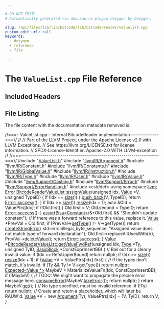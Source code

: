 ```yaml
---

# DO NOT EDIT!
# Automatically generated via docusaurus-plugin-doxygen by Doxygen.

slug: /api/files/lib/lib/bitcode/lib/bitcode/reader/valuelist-cpp
custom_edit_url: null
keywords:
  - doxygen
  - reference
  - file

---
```





# The `ValueList.cpp` File Reference

<DoxygenPage pluginConfig={pluginConfig}>



## Included Headers

<IncludesList>
<IncludesListItem
  filePath="ValueList.h"
  permalink="/docs/api/files/lib/lib/bitcode/lib/bitcode/reader/valuelist-h"
  isLocal="true" />
<IncludesListItem
  filePath="llvm/IR/Argument.h"
  permalink="/docs/api/files/include/include/llvm/include/llvm/ir/argument-h"
  isLocal="true" />
<IncludesListItem
  filePath="llvm/IR/Constant.h"
  permalink="/docs/api/files/include/include/llvm/include/llvm/ir/constant-h"
  isLocal="true" />
<IncludesListItem
  filePath="llvm/IR/Constants.h"
  permalink="/docs/api/files/include/include/llvm/include/llvm/ir/constants-h"
  isLocal="true" />
<IncludesListItem
  filePath="llvm/IR/GlobalValue.h"
  permalink="/docs/api/files/include/include/llvm/include/llvm/ir/globalvalue-h"
  isLocal="true" />
<IncludesListItem
  filePath="llvm/IR/Instruction.h"
  permalink="/docs/api/files/include/include/llvm/include/llvm/ir/instruction-h"
  isLocal="true" />
<IncludesListItem
  filePath="llvm/IR/Type.h"
  permalink="/docs/api/files/include/include/llvm/include/llvm/ir/type-h"
  isLocal="true" />
<IncludesListItem
  filePath="llvm/IR/User.h"
  permalink="/docs/api/files/include/include/llvm/include/llvm/ir/user-h"
  isLocal="true" />
<IncludesListItem
  filePath="llvm/IR/Value.h"
  permalink="/docs/api/files/include/include/llvm/include/llvm/ir/value-h"
  isLocal="true" />
<IncludesListItem
  filePath="llvm/Support/Casting.h"
  permalink="/docs/api/files/include/include/llvm/include/llvm/support/casting-h"
  isLocal="true" />
<IncludesListItem
  filePath="llvm/Support/Error.h"
  permalink="/docs/api/files/include/include/llvm/include/llvm/support/error-h"
  isLocal="true" />
<IncludesListItem
  filePath="llvm/Support/ErrorHandling.h"
  permalink="/docs/api/files/include/include/llvm/include/llvm/support/errorhandling-h"
  isLocal="true" />
<IncludesListItem
  filePath="cstddef"
  permalink=""
  isLocal="false" />
</IncludesList>


## File Listing

The file content with the documentation metadata removed is:

<ProgramListing>

<Link id="l00001" /><CodeLine lineNumber="1"><span class="doxyHighlightComment">//===- ValueList.cpp - Internal BitcodeReader implementation --------------===//</span></CodeLine>
<Link id="l00002" /><CodeLine lineNumber="2"><span class="doxyHighlightComment">//</span></CodeLine>
<Link id="l00003" /><CodeLine lineNumber="3"><span class="doxyHighlightComment">// Part of the LLVM Project, under the Apache License v2.0 with LLVM Exceptions.</span></CodeLine>
<Link id="l00004" /><CodeLine lineNumber="4"><span class="doxyHighlightComment">// See https://llvm.org/LICENSE.txt for license information.</span></CodeLine>
<Link id="l00005" /><CodeLine lineNumber="5"><span class="doxyHighlightComment">// SPDX-License-Identifier: Apache-2.0 WITH LLVM-exception</span></CodeLine>
<Link id="l00006" /><CodeLine lineNumber="6"><span class="doxyHighlightComment">//</span></CodeLine>
<Link id="l00007" /><CodeLine lineNumber="7"><span class="doxyHighlightComment">//===----------------------------------------------------------------------===//</span></CodeLine>
<Link id="l00008" /><CodeLine lineNumber="8"></CodeLine>
<Link id="l00009" /><CodeLine lineNumber="9"><span class="doxyHighlightPreprocessor">#include &quot;<a href="/docs/api/files/lib/lib/bitcode/lib/bitcode/reader/valuelist-h">ValueList.h</a>&quot;</span></CodeLine>
<Link id="l00010" /><CodeLine lineNumber="10"><span class="doxyHighlightPreprocessor">#include &quot;<a href="/docs/api/files/include/include/llvm/include/llvm/ir/argument-h">llvm/IR/Argument.h</a>&quot;</span></CodeLine>
<Link id="l00011" /><CodeLine lineNumber="11"><span class="doxyHighlightPreprocessor">#include &quot;<a href="/docs/api/files/include/include/llvm/include/llvm/ir/constant-h">llvm/IR/Constant.h</a>&quot;</span></CodeLine>
<Link id="l00012" /><CodeLine lineNumber="12"><span class="doxyHighlightPreprocessor">#include &quot;<a href="/docs/api/files/include/include/llvm/include/llvm/ir/constants-h">llvm/IR/Constants.h</a>&quot;</span></CodeLine>
<Link id="l00013" /><CodeLine lineNumber="13"><span class="doxyHighlightPreprocessor">#include &quot;<a href="/docs/api/files/include/include/llvm/include/llvm/ir/globalvalue-h">llvm/IR/GlobalValue.h</a>&quot;</span></CodeLine>
<Link id="l00014" /><CodeLine lineNumber="14"><span class="doxyHighlightPreprocessor">#include &quot;<a href="/docs/api/files/include/include/llvm/include/llvm/ir/instruction-h">llvm/IR/Instruction.h</a>&quot;</span></CodeLine>
<Link id="l00015" /><CodeLine lineNumber="15"><span class="doxyHighlightPreprocessor">#include &quot;<a href="/docs/api/files/include/include/llvm/include/llvm/ir/type-h">llvm/IR/Type.h</a>&quot;</span></CodeLine>
<Link id="l00016" /><CodeLine lineNumber="16"><span class="doxyHighlightPreprocessor">#include &quot;<a href="/docs/api/files/include/include/llvm/include/llvm/ir/user-h">llvm/IR/User.h</a>&quot;</span></CodeLine>
<Link id="l00017" /><CodeLine lineNumber="17"><span class="doxyHighlightPreprocessor">#include &quot;<a href="/docs/api/files/include/include/llvm/include/llvm/ir/value-h">llvm/IR/Value.h</a>&quot;</span></CodeLine>
<Link id="l00018" /><CodeLine lineNumber="18"><span class="doxyHighlightPreprocessor">#include &quot;<a href="/docs/api/files/include/include/llvm/include/llvm/support/casting-h">llvm/Support/Casting.h</a>&quot;</span></CodeLine>
<Link id="l00019" /><CodeLine lineNumber="19"><span class="doxyHighlightPreprocessor">#include &quot;<a href="/docs/api/files/include/include/llvm/include/llvm/support/error-h">llvm/Support/Error.h</a>&quot;</span></CodeLine>
<Link id="l00020" /><CodeLine lineNumber="20"><span class="doxyHighlightPreprocessor">#include &quot;<a href="/docs/api/files/include/include/llvm/include/llvm/support/errorhandling-h">llvm/Support/ErrorHandling.h</a>&quot;</span></CodeLine>
<Link id="l00021" /><CodeLine lineNumber="21"><span class="doxyHighlightPreprocessor">#include &lt;cstddef&gt;</span></CodeLine>
<Link id="l00022" /><CodeLine lineNumber="22"></CodeLine>
<Link id="l00023" /><CodeLine lineNumber="23"><span class="doxyHighlightKeyword">using namespace </span><span class="doxyHighlight"><a href="/docs/api/namespaces/llvm">llvm</a>;</span></CodeLine>
<Link id="l00024" /><CodeLine lineNumber="24"></CodeLine>
<Link id="l00025" /><CodeLine lineNumber="25" lineLink="/docs/api/classes/llvm/bitcodereadervaluelist/#aab54c009e65d26aaa3160eaa876c94e2"><span class="doxyHighlight"><a href="/docs/api/classes/llvm/error">Error</a> <a href="/docs/api/classes/llvm/bitcodereadervaluelist/#aab54c009e65d26aaa3160eaa876c94e2">BitcodeReaderValueList::assignValue</a>(</span><span class="doxyHighlightKeywordType">unsigned</span><span class="doxyHighlight"> Idx, <a href="/docs/api/classes/llvm/value">Value</a> &#42;V,</span></CodeLine>
<Link id="l00026" /><CodeLine lineNumber="26"><span class="doxyHighlight">                                          </span><span class="doxyHighlightKeywordType">unsigned</span><span class="doxyHighlight"> TypeID) &#123;</span></CodeLine>
<Link id="l00027" /><CodeLine lineNumber="27"><span class="doxyHighlight">  </span><span class="doxyHighlightKeywordFlow">if</span><span class="doxyHighlight"> (Idx == <a href="/docs/api/classes/llvm/bitcodereadervaluelist/#afd873fe07b36995d6a697280ccd585f4">size</a>()) &#123;</span></CodeLine>
<Link id="l00028" /><CodeLine lineNumber="28"><span class="doxyHighlight">    <a href="/docs/api/classes/llvm/bitcodereadervaluelist/#a743c8776077cd26ea0318d5745fa2c76">push&#95;back</a>(V, TypeID);</span></CodeLine>
<Link id="l00029" /><CodeLine lineNumber="29"><span class="doxyHighlight">    </span><span class="doxyHighlightKeywordFlow">return</span><span class="doxyHighlight"> <a href="/docs/api/classes/llvm/error/#a4dfd0813c3d0e0a30439b5a3e9196b59">Error::success</a>();</span></CodeLine>
<Link id="l00030" /><CodeLine lineNumber="30"><span class="doxyHighlight">  &#125;</span></CodeLine>
<Link id="l00031" /><CodeLine lineNumber="31"></CodeLine>
<Link id="l00032" /><CodeLine lineNumber="32"><span class="doxyHighlight">  </span><span class="doxyHighlightKeywordFlow">if</span><span class="doxyHighlight"> (Idx &gt;= <a href="/docs/api/classes/llvm/bitcodereadervaluelist/#afd873fe07b36995d6a697280ccd585f4">size</a>())</span></CodeLine>
<Link id="l00033" /><CodeLine lineNumber="33"><span class="doxyHighlight">    <a href="/docs/api/classes/llvm/bitcodereadervaluelist/#a4a6b947102b7ca6325cdc32aa028505e">resize</a>(Idx + 1);</span></CodeLine>
<Link id="l00034" /><CodeLine lineNumber="34"></CodeLine>
<Link id="l00035" /><CodeLine lineNumber="35"><span class="doxyHighlight">  </span><span class="doxyHighlightKeyword">auto</span><span class="doxyHighlight"> &amp;Old = ValuePtrs&#91;Idx&#93;;</span></CodeLine>
<Link id="l00036" /><CodeLine lineNumber="36"><span class="doxyHighlight">  </span><span class="doxyHighlightKeywordFlow">if</span><span class="doxyHighlight"> (!Old.first) &#123;</span></CodeLine>
<Link id="l00037" /><CodeLine lineNumber="37"><span class="doxyHighlight">    Old.first = V;</span></CodeLine>
<Link id="l00038" /><CodeLine lineNumber="38"><span class="doxyHighlight">    Old.second = TypeID;</span></CodeLine>
<Link id="l00039" /><CodeLine lineNumber="39"><span class="doxyHighlight">    </span><span class="doxyHighlightKeywordFlow">return</span><span class="doxyHighlight"> <a href="/docs/api/classes/llvm/error/#a4dfd0813c3d0e0a30439b5a3e9196b59">Error::success</a>();</span></CodeLine>
<Link id="l00040" /><CodeLine lineNumber="40"><span class="doxyHighlight">  &#125;</span></CodeLine>
<Link id="l00041" /><CodeLine lineNumber="41"></CodeLine>
<Link id="l00042" /><CodeLine lineNumber="42"><span class="doxyHighlight">  <a href="/docs/api/files/lib/lib/target/lib/target/amdgpu/silowercontrolflow-cpp/#a4868c5d81c5ccc98c47aeab6244346a0">assert</a>(!<a href="/docs/api/namespaces/llvm/#a92ca992e52dddc420f4b069cae06dfbe">isa&lt;Constant&gt;</a>(&amp;&#42;Old.first) &amp;&amp; </span><span class="doxyHighlightStringLiteral">&quot;Shouldn&#39;t update constant&quot;</span><span class="doxyHighlight">);</span></CodeLine>
<Link id="l00043" /><CodeLine lineNumber="43"><span class="doxyHighlight">  </span><span class="doxyHighlightComment">// If there was a forward reference to this value, replace it.</span></CodeLine>
<Link id="l00044" /><CodeLine lineNumber="44"><span class="doxyHighlight">  <a href="/docs/api/classes/llvm/value">Value</a> &#42;PrevVal = Old.first;</span></CodeLine>
<Link id="l00045" /><CodeLine lineNumber="45"><span class="doxyHighlight">  </span><span class="doxyHighlightKeywordFlow">if</span><span class="doxyHighlight"> (PrevVal-&gt;<a href="/docs/api/classes/llvm/value/#a0344a49526443edf90cc0aef3abd3337">getType</a>() != V-&gt;getType())</span></CodeLine>
<Link id="l00046" /><CodeLine lineNumber="46"><span class="doxyHighlight">    </span><span class="doxyHighlightKeywordFlow">return</span><span class="doxyHighlight"> <a href="/docs/api/namespaces/llvm/#a4d2fd926089a58d482fb67a362e11bad">createStringError</a>(</span></CodeLine>
<Link id="l00047" /><CodeLine lineNumber="47"><span class="doxyHighlight">        std::errc::illegal&#95;byte&#95;sequence,</span></CodeLine>
<Link id="l00048" /><CodeLine lineNumber="48"><span class="doxyHighlight">        </span><span class="doxyHighlightStringLiteral">&quot;Assigned value does not match type of forward declaration&quot;</span><span class="doxyHighlight">);</span></CodeLine>
<Link id="l00049" /><CodeLine lineNumber="49"><span class="doxyHighlight">  Old.first-&gt;replaceAllUsesWith(V);</span></CodeLine>
<Link id="l00050" /><CodeLine lineNumber="50"><span class="doxyHighlight">  PrevVal-&gt;<a href="/docs/api/classes/llvm/value/#a99d640257f7689aa8095dccfb111e50c">deleteValue</a>();</span></CodeLine>
<Link id="l00051" /><CodeLine lineNumber="51"><span class="doxyHighlight">  </span><span class="doxyHighlightKeywordFlow">return</span><span class="doxyHighlight"> <a href="/docs/api/classes/llvm/error/#a4dfd0813c3d0e0a30439b5a3e9196b59">Error::success</a>();</span></CodeLine>
<Link id="l00052" /><CodeLine lineNumber="52"><span class="doxyHighlight">&#125;</span></CodeLine>
<Link id="l00053" /><CodeLine lineNumber="53"></CodeLine>
<Link id="l00054" /><CodeLine lineNumber="54" lineLink="/docs/api/classes/llvm/bitcodereadervaluelist/#a46a07cf7b40536441b20f82ebf099e2f"><span class="doxyHighlight"><a href="/docs/api/classes/llvm/value">Value</a> &#42;<a href="/docs/api/classes/llvm/bitcodereadervaluelist/#a46a07cf7b40536441b20f82ebf099e2f">BitcodeReaderValueList::getValueFwdRef</a>(</span><span class="doxyHighlightKeywordType">unsigned</span><span class="doxyHighlight"> Idx, <a href="/docs/api/classes/llvm/type">Type</a> &#42;Ty,</span></CodeLine>
<Link id="l00055" /><CodeLine lineNumber="55"><span class="doxyHighlight">                                              </span><span class="doxyHighlightKeywordType">unsigned</span><span class="doxyHighlight"> TyID,</span></CodeLine>
<Link id="l00056" /><CodeLine lineNumber="56"><span class="doxyHighlight">                                              <a href="/docs/api/classes/llvm/basicblock">BasicBlock</a> &#42;ConstExprInsertBB) &#123;</span></CodeLine>
<Link id="l00057" /><CodeLine lineNumber="57"><span class="doxyHighlight">  </span><span class="doxyHighlightComment">// Bail out for a clearly invalid value.</span></CodeLine>
<Link id="l00058" /><CodeLine lineNumber="58"><span class="doxyHighlight">  </span><span class="doxyHighlightKeywordFlow">if</span><span class="doxyHighlight"> (Idx &gt;= RefsUpperBound)</span></CodeLine>
<Link id="l00059" /><CodeLine lineNumber="59"><span class="doxyHighlight">    </span><span class="doxyHighlightKeywordFlow">return</span><span class="doxyHighlight"> </span><span class="doxyHighlightKeyword">nullptr</span><span class="doxyHighlight">;</span></CodeLine>
<Link id="l00060" /><CodeLine lineNumber="60"></CodeLine>
<Link id="l00061" /><CodeLine lineNumber="61"><span class="doxyHighlight">  </span><span class="doxyHighlightKeywordFlow">if</span><span class="doxyHighlight"> (Idx &gt;= <a href="/docs/api/classes/llvm/bitcodereadervaluelist/#afd873fe07b36995d6a697280ccd585f4">size</a>())</span></CodeLine>
<Link id="l00062" /><CodeLine lineNumber="62"><span class="doxyHighlight">    <a href="/docs/api/classes/llvm/bitcodereadervaluelist/#a4a6b947102b7ca6325cdc32aa028505e">resize</a>(Idx + 1);</span></CodeLine>
<Link id="l00063" /><CodeLine lineNumber="63"></CodeLine>
<Link id="l00064" /><CodeLine lineNumber="64"><span class="doxyHighlight">  </span><span class="doxyHighlightKeywordFlow">if</span><span class="doxyHighlight"> (<a href="/docs/api/classes/llvm/value">Value</a> &#42;V = ValuePtrs&#91;Idx&#93;.first) &#123;</span></CodeLine>
<Link id="l00065" /><CodeLine lineNumber="65"><span class="doxyHighlight">    </span><span class="doxyHighlightComment">// If the types don&#39;t match, it&#39;s invalid.</span></CodeLine>
<Link id="l00066" /><CodeLine lineNumber="66"><span class="doxyHighlight">    </span><span class="doxyHighlightKeywordFlow">if</span><span class="doxyHighlight"> (Ty &amp;&amp; Ty != V-&gt;getType())</span></CodeLine>
<Link id="l00067" /><CodeLine lineNumber="67"><span class="doxyHighlight">      </span><span class="doxyHighlightKeywordFlow">return</span><span class="doxyHighlight"> </span><span class="doxyHighlightKeyword">nullptr</span><span class="doxyHighlight">;</span></CodeLine>
<Link id="l00068" /><CodeLine lineNumber="68"></CodeLine>
<Link id="l00069" /><CodeLine lineNumber="69"><span class="doxyHighlight">    <a href="/docs/api/classes/llvm/expected">Expected&lt;Value &#42;&gt;</a> MaybeV = MaterializeValueFn(Idx, ConstExprInsertBB);</span></CodeLine>
<Link id="l00070" /><CodeLine lineNumber="70"><span class="doxyHighlight">    </span><span class="doxyHighlightKeywordFlow">if</span><span class="doxyHighlight"> (!MaybeV) &#123;</span></CodeLine>
<Link id="l00071" /><CodeLine lineNumber="71"><span class="doxyHighlight">      </span><span class="doxyHighlightComment">// TODO: We might want to propagate the precise error message here.</span></CodeLine>
<Link id="l00072" /><CodeLine lineNumber="72"><span class="doxyHighlight">      <a href="/docs/api/namespaces/llvm/#aee0e70be66536b9ef7b65ae2e5a45959">consumeError</a>(MaybeV.<a href="/docs/api/classes/llvm/expected/#a94789df4ebd03dc008e8adebaa66ac1f">takeError</a>());</span></CodeLine>
<Link id="l00073" /><CodeLine lineNumber="73"><span class="doxyHighlight">      </span><span class="doxyHighlightKeywordFlow">return</span><span class="doxyHighlight"> </span><span class="doxyHighlightKeyword">nullptr</span><span class="doxyHighlight">;</span></CodeLine>
<Link id="l00074" /><CodeLine lineNumber="74"><span class="doxyHighlight">    &#125;</span></CodeLine>
<Link id="l00075" /><CodeLine lineNumber="75"><span class="doxyHighlight">    </span><span class="doxyHighlightKeywordFlow">return</span><span class="doxyHighlight"> MaybeV.<a href="/docs/api/classes/llvm/expected/#ad26ecbb6920f4ea55f5ed4f64e52342d">get</a>();</span></CodeLine>
<Link id="l00076" /><CodeLine lineNumber="76"><span class="doxyHighlight">  &#125;</span></CodeLine>
<Link id="l00077" /><CodeLine lineNumber="77"></CodeLine>
<Link id="l00078" /><CodeLine lineNumber="78"><span class="doxyHighlight">  </span><span class="doxyHighlightComment">// No type specified, must be invalid reference.</span></CodeLine>
<Link id="l00079" /><CodeLine lineNumber="79"><span class="doxyHighlight">  </span><span class="doxyHighlightKeywordFlow">if</span><span class="doxyHighlight"> (!Ty)</span></CodeLine>
<Link id="l00080" /><CodeLine lineNumber="80"><span class="doxyHighlight">    </span><span class="doxyHighlightKeywordFlow">return</span><span class="doxyHighlight"> </span><span class="doxyHighlightKeyword">nullptr</span><span class="doxyHighlight">;</span></CodeLine>
<Link id="l00081" /><CodeLine lineNumber="81"></CodeLine>
<Link id="l00082" /><CodeLine lineNumber="82"><span class="doxyHighlight">  </span><span class="doxyHighlightComment">// Create and return a placeholder, which will later be RAUW&#39;d.</span></CodeLine>
<Link id="l00083" /><CodeLine lineNumber="83"><span class="doxyHighlight">  <a href="/docs/api/classes/llvm/value">Value</a> &#42;V = </span><span class="doxyHighlightKeyword">new</span><span class="doxyHighlight"> <a href="/docs/api/classes/llvm/argument">Argument</a>(Ty);</span></CodeLine>
<Link id="l00084" /><CodeLine lineNumber="84"><span class="doxyHighlight">  ValuePtrs&#91;Idx&#93; = &#123;V, TyID&#125;;</span></CodeLine>
<Link id="l00085" /><CodeLine lineNumber="85"><span class="doxyHighlight">  </span><span class="doxyHighlightKeywordFlow">return</span><span class="doxyHighlight"> V;</span></CodeLine>
<Link id="l00086" /><CodeLine lineNumber="86"><span class="doxyHighlight">&#125;</span></CodeLine>

</ProgramListing>


</DoxygenPage>
